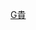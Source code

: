 {{Catnav|頁面分類|人类社会|社会科学|社会学|社会群体|皇族}}
{{Catnav|頁面分類|人类社会|社会科学|社会学|社会群体|皇族|妃嬪}}
{{Catnav|頁面分類|人类社会|社会科学|社会学|社会群体|後宮}}
{{Catnav|頁面分類|人类社会|社会科学|社会学|社会群体|後宮|妃}}

{{catmore}}

[[Category:妃的位号|G貴]]